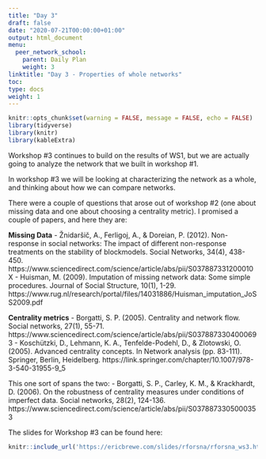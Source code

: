 ```yaml
---
title: "Day 3"
draft: false
date: "2020-07-21T00:00:00+01:00"
output: html_document
menu:
  peer_network_school:
    parent: Daily Plan
    weight: 3
linktitle: "Day 3 - Properties of whole networks"
toc: 
type: docs
weight: 1
---
```

```r
knitr::opts_chunk$set(warning = FALSE, message = FALSE, echo = FALSE)
library(tidyverse)
library(knitr)
library(kableExtra)
```

Workshop #3 continues to build on the results of WS1, but we are actually going to analyze the network that we built in workshop #1. 

In workshop #3 we will be looking at characterizing the network as a whole, and thinking about how we can compare networks. 

There were a couple of questions that arose out of workshop #2 (one about missing data and one about choosing a centrality metric). I promised a couple of papers, and here they are:

**Missing Data**
    - Žnidaršič, A., Ferligoj, A., & Doreian, P. (2012). Non-response in social networks: The impact of different non-response treatments on the stability of blockmodels. Social Networks, 34(4), 438-450. https://www.sciencedirect.com/science/article/abs/pii/S037887331200010X
    - Huisman, M. (2009). Imputation of missing network data: Some simple procedures. Journal of Social Structure, 10(1), 1-29. https://www.rug.nl/research/portal/files/14031886/Huisman_imputation_JoSS2009.pdf
    
**Centrality metrics**
    - Borgatti, S. P. (2005). Centrality and network flow. Social networks, 27(1), 55-71. https://www.sciencedirect.com/science/article/abs/pii/S0378873304000693
    - Koschützki, D., Lehmann, K. A., Tenfelde-Podehl, D., & Zlotowski, O. (2005). Advanced centrality concepts. In Network analysis (pp. 83-111). Springer, Berlin, Heidelberg. https://link.springer.com/chapter/10.1007/978-3-540-31955-9_5
    
This one sort of spans the two:
- Borgatti, S. P., Carley, K. M., & Krackhardt, D. (2006). On the robustness of centrality measures under conditions of imperfect data. Social networks, 28(2), 124-136. https://www.sciencedirect.com/science/article/abs/pii/S0378873305000353



The slides for Workshop #3 can be found here:
```r
knitr::include_url('https://ericbrewe.com/slides/rforsna/rforsna_ws3.html#1')
```


